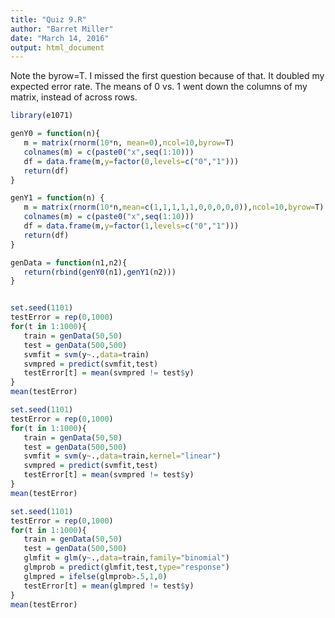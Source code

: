 ```yaml
---
title: "Quiz 9.R"
author: "Barret Miller"
date: "March 14, 2016"
output: html_document
---
```


Note the byrow=T. I missed the first question because of that. It doubled my expected error rate. The means of 0 vs. 1 went down the columns of my matrix, instead of across rows. 

```r
library(e1071)

genY0 = function(n){
   m = matrix(rnorm(10*n, mean=0),ncol=10,byrow=T)
   colnames(m) = c(paste0("x",seq(1:10)))
   df = data.frame(m,y=factor(0,levels=c("0","1")))
   return(df)
}

genY1 = function(n) {
   m = matrix(rnorm(10*n,mean=c(1,1,1,1,1,0,0,0,0,0)),ncol=10,byrow=T)
   colnames(m) = c(paste0("x",seq(1:10)))
   df = data.frame(m,y=factor(1,levels=c("0","1")))
   return(df)
}

genData = function(n1,n2){
   return(rbind(genY0(n1),genY1(n2)))
}


set.seed(1101)
testError = rep(0,1000)
for(t in 1:1000){
   train = genData(50,50)
   test = genData(500,500)
   svmfit = svm(y~.,data=train)
   svmpred = predict(svmfit,test)
   testError[t] = mean(svmpred != test$y)
}
mean(testError)

set.seed(1101)
testError = rep(0,1000)
for(t in 1:1000){
   train = genData(50,50)
   test = genData(500,500)
   svmfit = svm(y~.,data=train,kernel="linear")
   svmpred = predict(svmfit,test)
   testError[t] = mean(svmpred != test$y)
}
mean(testError)

set.seed(1101)
testError = rep(0,1000)
for(t in 1:1000){
   train = genData(50,50)
   test = genData(500,500)
   glmfit = glm(y~.,data=train,family="binomial")
   glmprob = predict(glmfit,test,type="response")
   glmpred = ifelse(glmprob>.5,1,0)
   testError[t] = mean(glmpred != test$y)
}
mean(testError)

```
